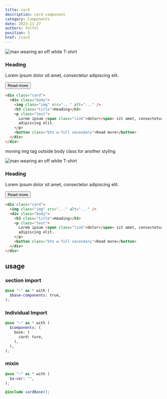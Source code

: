 ```yaml
---
title: card
description: card component
category: Components
date: 2023-11-27
authors: felfel
position: 3
href: /card
---
```



<div class="browser-app">
  <div class="header">
    <span class="dot"></span>
    <span class="dot"></span>
    <span class="dot"></span>
  </div>
  <div>
  <div class="prototype p-5">
  <div class="prototype-gap my-5">
    <div style={{ width: "13.5rem" }} class="card">
      <div class="body">
        <Image
          class="img"
          width={300}
          height={238}
          src={Tshirt}
          alt="man wearing an off white T-shirt "
        />
        <h3 class="title">Heading</h3>
        <p class="text">Lorem ipsum <span class="link">dolor</span> sit amet, consectetur
          adipiscing elit. </p>
        <button style={{ width:"100%"}} class="btn secondary">Read more</button>
      </div>
    </div>
  </div>
</div>

</div>

</div>

```html
<div class="card">
  <div class="body">
    <img class="img" src="..." alt="..." />
    <h3 class="title">Heading</h3>
    <p class="text">
      Lorem ipsum <span class="link">dolor</span> sit amet, consectetur
      adipiscing elit.
    </p>
    <button class="btn w-full secondary">Read more</button>
  </div>
</div>
```

moving img tag outside body class for another styling 

<div class="browser-app">
  <div class="header">
    <span class="dot"></span>
    <span class="dot"></span>
    <span class="dot"></span>
  </div>
  <div>
  <div class="prototype p-5">
  <div class="prototype-gap my-5">
    <div style={{ width: "13.5rem" }} class="card">
        <Image
          class="img"
          width={300}
          height={238}
          src={Tshirt}
          alt="man wearing an off white T-shirt "
        />
      <div class="body">
        <h3 class="title">Heading</h3>
        <p class="text">Lorem ipsum <span class="link">dolor</span> sit amet, consectetur
          adipiscing elit. </p>
        <button style={{ width:"100%"}} class="btn secondary">Read more</button>
      </div>
    </div>
  </div>
</div>

</div>

</div>

```html
<div class="card">
  <img class="img" src="..." alt="..." />
  <div class="body">
    <h3 class="title">Heading</h3>
    <p class="text">
      Lorem ipsum <span class="link">dolor</span> sit amet, consectetur
      adipiscing elit.
    </p>
    <button class="btn w-full secondary">Read more</button>
  </div>
</div>
```



## usage


### section import

```scss
@use "~" as * with (
  $base-components: true,
);
```

### Individual Import


```scss
@use "~" as * with (
  $components: (
    base: (
      card: ture,
    ),
  ),
);
```
### mixin

```scss
@use "~" as * with (
  $a-var: "",
);

@include cardBase();
```
